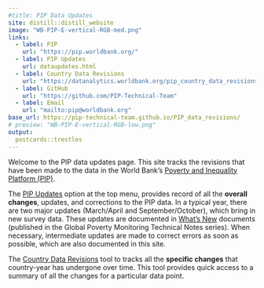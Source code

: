 ```yaml
---
#title: PIP Data Updates
site: distill::distill_website
image: "WB-PIP-E-vertical-RGB-med.png"
links:
  - label: PIP
    url: "https://pip.worldbank.org/"
  - label: PIP Updates
    url: dataupdates.html
  - label: Country Data Revisions
    url: "https://datanalytics.worldbank.org/pip_country_data_revisions/"
  - label: GitHub
    url: "https://github.com/PIP-Technical-Team"
  - label: Email
    url: "mailto:pip@worldbank.org"
base_url: https://pip-technical-team.github.io/PIP_data_revisions/
# preview: "WB-PIP-E-vertical-RGB-low.png"
output:
  postcards::trestles
---
```

Welcome to the PIP data updates page. This site tracks the revisions that have been made to the data in the World Bank’s [Poverty and Inequality Platform (PIP)](https://pip.worldbank.org/home). 

The [PIP Updates](dataupdates.html) option at the top menu, provides record of all the **overall changes**, updates, and corrections to the PIP data. In a typical year, there are two major updates (March/April and September/October), which bring in new survey data. These updates are documented in [What’s New](https://pip.worldbank.org/publication) documents (published in the Global Poverty Monitoring Technical Notes series). When necessary, intermediate updates are made to correct errors as soon as possible, which are also documented in this site.

The [Country Data Revisions](https://datanalytics.worldbank.org/pip_country_data_revisionsl) tool to tracks all the **specific changes** that country-year has undergone over time. This tool provides quick access to a summary of all the changes for a particular data point.

